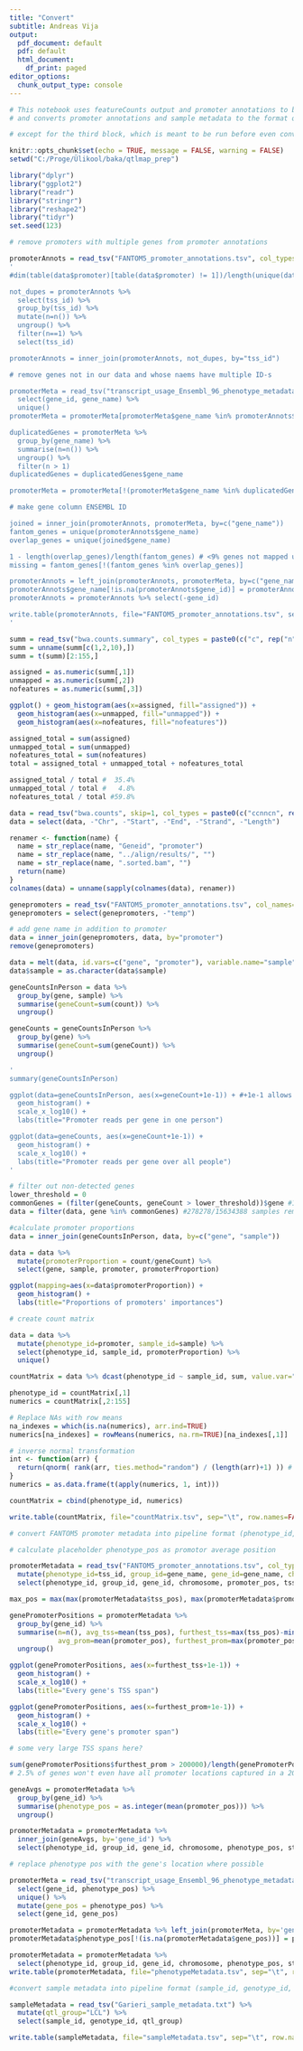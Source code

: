 ---
title: "Convert"
subtitle: Andreas Vija
output:
  pdf_document: default
  pdf: default
  html_document:
    df_print: paged
editor_options:
  chunk_output_type: console
---

```{r setup, include=FALSE}
# This notebook uses featureCounts output and promoter annotations to build a count matrix 
# and converts promoter annotations and sample metadata to the format qtlmap wants

# except for the third block, which is meant to be run before even converting promoter annotations to gtf format

knitr::opts_chunk$set(echo = TRUE, message = FALSE, warning = FALSE)
setwd("C:/Proge/Ülikool/baka/qtlmap_prep")
```

```{r}
library("dplyr")
library("ggplot2")
library("readr")
library("stringr")
library("reshape2")
library("tidyr")
set.seed(123)
```


```{r}

# remove promoters with multiple genes from promoter annotations

promoterAnnots = read_tsv("FANTOM5_promoter_annotations.tsv", col_types="ciciciiccii")
'
#dim(table(data$promoter)[table(data$promoter) != 1])/length(unique(data$promoter)) # <0.7% promoters removed by removing duplicates

not_dupes = promoterAnnots %>%
  select(tss_id) %>%
  group_by(tss_id) %>%
  mutate(n=n()) %>%
  ungroup() %>%
  filter(n==1) %>%
  select(tss_id)

promoterAnnots = inner_join(promoterAnnots, not_dupes, by="tss_id")

# remove genes not in our data and whose naems have multiple ID-s

promoterMeta = read_tsv("transcript_usage_Ensembl_96_phenotype_metadata.tsv", col_types="ccccciicccci") %>%
  select(gene_id, gene_name) %>%
  unique()
promoterMeta = promoterMeta[promoterMeta$gene_name %in% promoterAnnots$gene_name,]

duplicatedGenes = promoterMeta %>% 
  group_by(gene_name) %>% 
  summarise(n=n()) %>% 
  ungroup() %>%
  filter(n > 1)
duplicatedGenes = duplicatedGenes$gene_name

promoterMeta = promoterMeta[!(promoterMeta$gene_name %in% duplicatedGenes),]

# make gene column ENSEMBL ID

joined = inner_join(promoterAnnots, promoterMeta, by=c("gene_name"))
fantom_genes = unique(promoterAnnots$gene_name)
overlap_genes = unique(joined$gene_name)

1 - length(overlap_genes)/length(fantom_genes) # <9% genes not mapped uniquely, most LOCXXXXX (what means?), others probably findable in Ensembl
missing = fantom_genes[!(fantom_genes %in% overlap_genes)]

promoterAnnots = left_join(promoterAnnots, promoterMeta, by=c("gene_name"))
promoterAnnots$gene_name[!is.na(promoterAnnots$gene_id)] = promoterAnnots$gene_id[!is.na(promoterAnnots$gene_id)]
promoterAnnots = promoterAnnots %>% select(-gene_id)

write.table(promoterAnnots, file="FANTOM5_promoter_annotations.tsv", sep="\t", row.names=FALSE, quote=FALSE)
'
```

```{r}
summ = read_tsv("bwa.counts.summary", col_types = paste0(c("c", rep("n", 154)), collapse=""))
summ = unname(summ[c(1,2,10),])
summ = t(summ)[2:155,]

assigned = as.numeric(summ[,1])
unmapped = as.numeric(summ[,2])
nofeatures = as.numeric(summ[,3])

ggplot() + geom_histogram(aes(x=assigned, fill="assigned")) + 
  geom_histogram(aes(x=unmapped, fill="unmapped")) + 
  geom_histogram(aes(x=nofeatures, fill="nofeatures"))

assigned_total = sum(assigned)
unmapped_total = sum(unmapped)
nofeatures_total = sum(nofeatures)
total = assigned_total + unmapped_total + nofeatures_total

assigned_total / total #  35.4%
unmapped_total / total #   4.8%
nofeatures_total / total #59.8%
```


```{r}
data = read_tsv("bwa.counts", skip=1, col_types = paste0(c("ccnncn", rep("n", 154)), collapse=""))
data = select(data, -"Chr", -"Start", -"End", -"Strand", -"Length")

renamer <- function(name) {
  name = str_replace(name, "Geneid", "promoter")
  name = str_replace(name, "../align/results/", "")
  name = str_replace(name, ".sorted.bam", "")
  return(name)
}
colnames(data) = unname(sapply(colnames(data), renamer))
```


```{r}
genepromoters = read_tsv("FANTOM5_promoter_annotations.tsv", col_names=c("promoter", "temp", "gene"), skip=1)
genepromoters = select(genepromoters, -"temp")

# add gene name in addition to promoter
data = inner_join(genepromoters, data, by="promoter")
remove(genepromoters)

data = melt(data, id.vars=c("gene", "promoter"), variable.name="sample", value.name="count")
data$sample = as.character(data$sample)
```

```{r}
geneCountsInPerson = data %>%
  group_by(gene, sample) %>%
  summarise(geneCount=sum(count)) %>%
  ungroup()

geneCounts = geneCountsInPerson %>%
  group_by(gene) %>%
  summarise(geneCount=sum(geneCount)) %>%
  ungroup()

'
summary(geneCountsInPerson)

ggplot(data=geneCountsInPerson, aes(x=geneCount+1e-1)) + #+1e-1 allows to see zeroes
  geom_histogram() + 
  scale_x_log10() + 
  labs(title="Promoter reads per gene in one person")

ggplot(data=geneCounts, aes(x=geneCount+1e-1)) + 
  geom_histogram() + 
  scale_x_log10() + 
  labs(title="Promoter reads per gene over all people")
'
```

```{r}
# filter out non-detected genes
lower_threshold = 0
commonGenes = (filter(geneCounts, geneCount > lower_threshold))$gene #1070/21841 are zeroes
data = filter(data, gene %in% commonGenes) #278278/15634388 samples removed

#calculate promoter proportions
data = inner_join(geneCountsInPerson, data, by=c("gene", "sample"))

data = data %>%
  mutate(promoterProportion = count/geneCount) %>%
  select(gene, sample, promoter, promoterProportion)

ggplot(mapping=aes(x=data$promoterProportion)) + 
  geom_histogram() + 
  labs(title="Proportions of promoters' importances")
```


```{r}
# create count matrix

data = data %>%
  mutate(phenotype_id=promoter, sample_id=sample) %>%
  select(phenotype_id, sample_id, promoterProportion) %>%
  unique()

countMatrix = data %>% dcast(phenotype_id ~ sample_id, sum, value.var="promoterProportion")
```


```{r}
phenotype_id = countMatrix[,1]
numerics = countMatrix[,2:155]

# Replace NAs with row means
na_indexes = which(is.na(numerics), arr.ind=TRUE)
numerics[na_indexes] = rowMeans(numerics, na.rm=TRUE)[na_indexes[,1]]

# inverse normal transformation
int <- function(arr) {
  return(qnorm( rank(arr, ties.method="random") / (length(arr)+1) )) # +1 because 100% quantile is infinity
}
numerics = as.data.frame(t(apply(numerics, 1, int)))

countMatrix = cbind(phenotype_id, numerics)
```


```{r}
write.table(countMatrix, file="countMatrix.tsv", sep="\t", row.names=FALSE, quote=FALSE)
```


```{r}
# convert FANTOM5 promoter metadata into pipeline format (phenotype_id, group_id, gene_id, chromosome, phenotype_pos, strand)

# calculate placeholder phenotype_pos as promotor average position

promoterMetadata = read_tsv("FANTOM5_promoter_annotations.tsv", col_types="ciciciiccii") %>%
  mutate(phenotype_id=tss_id, group_id=gene_name, gene_id=gene_name, chromosome=chr, promoter_pos=peak_start, tss_pos=tss_start, strand=if_else(strand == "+", "1", "-1")) %>% 
  select(phenotype_id, group_id, gene_id, chromosome, promoter_pos, tss_pos, strand)

max_pos = max(max(promoterMetadata$tss_pos), max(promoterMetadata$promoter_pos))

genePromoterPositions = promoterMetadata %>%
  group_by(gene_id) %>%
  summarise(n=n(), avg_tss=mean(tss_pos), furthest_tss=max(tss_pos)-min(tss_pos), 
            avg_prom=mean(promoter_pos), furthest_prom=max(promoter_pos)-min(promoter_pos)) %>%
  ungroup()

ggplot(genePromoterPositions, aes(x=furthest_tss+1e-1)) + 
  geom_histogram() + 
  scale_x_log10() + 
  labs(title="Every gene's TSS span")

ggplot(genePromoterPositions, aes(x=furthest_prom+1e-1)) + 
  geom_histogram() + 
  scale_x_log10() + 
  labs(title="Every gene's promoter span")

# some very large TSS spans here?

sum(genePromoterPositions$furthest_prom > 200000)/length(genePromoterPositions$furthest_prom) 
# 2.5% of genes won't even have all promoter locations captured in a 200kb search range, 0.6% for 500kb, 0.1% for 1Mb

geneAvgs = promoterMetadata %>%
  group_by(gene_id) %>%
  summarise(phenotype_pos = as.integer(mean(promoter_pos))) %>%
  ungroup()

promoterMetadata = promoterMetadata %>%
  inner_join(geneAvgs, by='gene_id') %>%
  select(phenotype_id, group_id, gene_id, chromosome, phenotype_pos, strand)

# replace phenotype pos with the gene's location where possible

promoterMeta = read_tsv("transcript_usage_Ensembl_96_phenotype_metadata.tsv", col_types="ccccciicccci") %>%
  select(gene_id, phenotype_pos) %>%
  unique() %>%
  mutate(gene_pos = phenotype_pos) %>%
  select(gene_id, gene_pos)

promoterMetadata = promoterMetadata %>% left_join(promoterMeta, by='gene_id')
promoterMetadata$phenotype_pos[!(is.na(promoterMetadata$gene_pos))] = promoterMetadata$gene_pos[!(is.na(promoterMetadata$gene_pos))]

promoterMetadata = promoterMetadata %>% 
  select(phenotype_id, group_id, gene_id, chromosome, phenotype_pos, strand)
write.table(promoterMetadata, file="phenotypeMetadata.tsv", sep="\t", row.names=FALSE, quote=FALSE)
```


```{r}
#convert sample metadata into pipeline format (sample_id, genotype_id, qtl_group)

sampleMetadata = read_tsv("Garieri_sample_metadata.txt") %>%
  mutate(qtl_group="LCL") %>%
  select(sample_id, genotype_id, qtl_group)

write.table(sampleMetadata, file="sampleMetadata.tsv", sep="\t", row.names=FALSE, quote=FALSE)
```
